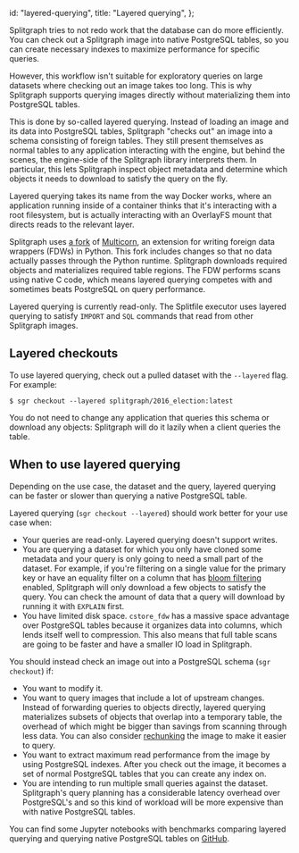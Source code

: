   id: "layered-querying",
  title: "Layered querying",
};

Splitgraph tries to not redo work that the database can do more efficiently. You can check out
a Splitgraph image into native PostgreSQL tables, so you can create necessary indexes to
maximize performance for specific queries.

However, this workflow isn't suitable for exploratory queries on large datasets where checking out an image takes too long. This is why Splitgraph supports querying images directly without materializing
them into PostgreSQL tables.

This is done by so-called layered querying. Instead of loading an image and its data into PostgreSQL tables,
Splitgraph "checks out" an image into a schema consisting of foreign tables. They still present themselves
as normal tables to any application interacting with the engine, but behind the scenes,
the engine-side of the Splitgraph library interprets them. In particular, this lets Splitgraph inspect object metadata
and determine which objects it needs to download to satisfy the query on the fly.

Layered querying takes its name from the way Docker works, where an application running inside of a container thinks that it's interacting
with a root filesystem, but is actually interacting with an OverlayFS mount that directs reads to the relevant layer.

Splitgraph uses [a fork](https://github.com/splitgraph/Multicorn)
of [Multicorn](https://multicorn.org/), an extension for writing foreign data wrappers (FDWs) in Python.
This fork includes changes so that no data actually passes through the Python runtime.
Splitgraph downloads required objects and materializes required table regions. The FDW performs scans
using native C code, which means layered querying competes with and sometimes beats PostgreSQL on query performance.

Layered querying is currently read-only. The Splitfile executor uses layered querying to satisfy `IMPORT` and `SQL` commands that read from
other Splitgraph images.

## Layered checkouts

To use layered querying, check out a pulled dataset with the `--layered` flag. For example:

```shell-session
$ sgr checkout --layered splitgraph/2016_election:latest
```

You do not need to change any application that queries this schema or download any objects:
Splitgraph will do it lazily when a client queries the table.

## When to use layered querying

Depending on the use case, the dataset and the query, layered querying can be faster or slower than
querying a native PostgreSQL table.

Layered querying (`sgr checkout --layered`) should work better for your use case when:

- Your queries are read-only. Layered querying doesn't support writes.
- You are querying a dataset for which you only have cloned some metadata and your query is
  only going to need a small part of the dataset. For example, if you're filtering on a single
  value for the primary key or have an equality filter on a column that has [bloom filtering](indexing)
  enabled, Splitgraph will only download a few objects to satisfy the query. You can check
  the amount of data that a query will download by running it with `EXPLAIN` first.
- You have limited disk space. `cstore_fdw` has a massive space advantage over PostgreSQL tables
  because it organizes data into columns, which lends itself well to compression. This also means
  that full table scans are going to be faster and have a smaller IO load in Splitgraph.

You should instead check an image out into a PostgreSQL schema (`sgr checkout`) if:

- You want to modify it.
- You want to query images that include a lot of upstream changes. Instead of forwarding
  queries to objects directly, layered querying materializes subsets of objects that overlap
  into a temporary table, the overhead of which might be bigger than savings from scanning
  through less data. You can also consider [rechunking](chunking#rechunking-images) the image
  to make it easier to query.
- You want to extract maximum read performance from the image by using PostgreSQL indexes.
  After you check out the image, it becomes a set of normal PostgreSQL tables that you can create
  any index on.
- You are intending to run multiple small queries against the dataset. Splitgraph's query planning
  has a considerable latency overhead over PostgreSQL's and so this kind of workload will be more
  expensive than with native PostgreSQL tables.

You can find some Jupyter notebooks with benchmarks comparing layered querying and querying native
PostgreSQL tables on [GitHub](https://github.com/splitgraph/splitgraph/tree/master/examples/benchmarking).
